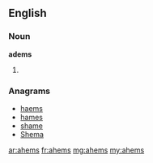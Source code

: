 ==English==

===Noun===
'''adems'''
# {{plural of|ahem}}

===Anagrams===
* [[haems#English|haems]]
* [[hames#English|hames]]
* [[shame#English|shame]]
* [[Shema#English|Shema]]

[[ar:ahems]]
[[fr:ahems]]
[[mg:ahems]]
[[my:ahems]]
